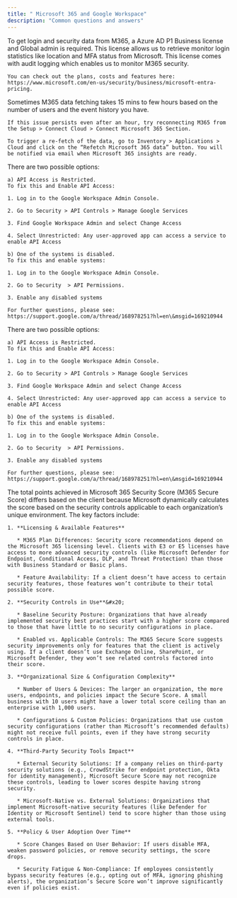 ```yaml
---
title: " Microsoft 365 and Google Workspace"
description: "Common questions and answers"
---
```


<AccordionGroup>
  <Accordion title="What Is The Minimum User Rights And Licensing Needed To Complete The Microsoft 365 Portion Of The Assessment?">
    To get login and security data from M365, a Azure AD P1 Business license and Global admin is required. This license allows us to retrieve monitor login statistics like location and MFA status from Microsoft.  This license comes with audit logging which enables us to monitor M365 security.

    You can check out the plans, costs and features here: https://www.microsoft.com/en-us/security/business/microsoft-entra-pricing.
  </Accordion>

  <Accordion title="Why Does My M365 Security Not Show Up Even After Connecting My Microsoft Account?">
    Sometimes M365 data fetching takes 15 mins to few hours based on the number of users and the event history you have.

    If this issue persists even after an hour, try reconnecting M365 from the Setup > Connect Cloud > Connect Microsoft 365 Section.

    To trigger a re-fetch of the data, go to Inventory > Applications > Cloud and click on the “Refetch Microsoft 365 data” button. You will be notified via email when Microsoft 365 insights are ready.
  </Accordion>

  <Accordion title="Why Do I Keep Recieving An Authorization Error When Attempting To Connect My Google Workspace?">
    There are two possible options:

    a) API Access is Restricted.
    To fix this and Enable API Access:

    1. Log in to the Google Workspace Admin Console.

    2. Go to Security > API Controls > Manage Google Services

    3. Find Google Workspace Admin and select Change Access

    4. Select Unrestricted: Any user-approved app can access a service to enable API Access

    b) One of the systems is disabled.
    To fix this and enable systems:

    1. Log in to the Google Workspace Admin Console.

    2. Go to Security  > API Permissions.

    3. Enable any disabled systems

    For further questions, please see:
    https://support.google.com/a/thread/168978251?hl=en\&msgid=169210944
  </Accordion>

  <Accordion title="Why Do I Keep Recieving An Error Message Saying 'Admin_Policy_Enforced'?">
    There are two possible options:

    a) API Access is Restricted.
    To fix this and Enable API Access:

    1. Log in to the Google Workspace Admin Console.

    2. Go to Security > API Controls > Manage Google Services

    3. Find Google Workspace Admin and select Change Access

    4. Select Unrestricted: Any user-approved app can access a service to enable API Access

    b) One of the systems is disabled.
    To fix this and enable systems:

    1. Log in to the Google Workspace Admin Console.

    2. Go to Security  > API Permissions.

    3. Enable any disabled systems

    For further questions, please see:
    https://support.google.com/a/thread/168978251?hl=en\&msgid=169210944
  </Accordion>

  <Accordion title="How does MS Dynamically Calculate the M365 Score?">
    The total points achieved in Microsoft 365 Security Score (M365 Secure Score) differs based on the client because Microsoft dynamically calculates the score based on the security controls applicable to each organization’s unique environment. The key factors include:

    1. **Licensing & Available Features**

       * M365 Plan Differences: Security score recommendations depend on the Microsoft 365 licensing level. Clients with E3 or E5 licenses have access to more advanced security controls (like Microsoft Defender for Endpoint, Conditional Access, DLP, and Threat Protection) than those with Business Standard or Basic plans.

       * Feature Availability: If a client doesn’t have access to certain security features, those features won’t contribute to their total possible score.

    2. **Security Controls in Use**&#x20;

       * Baseline Security Posture: Organizations that have already implemented security best practices start with a higher score compared to those that have little to no security configurations in place.

       * Enabled vs. Applicable Controls: The M365 Secure Score suggests security improvements only for features that the client is actively using. If a client doesn’t use Exchange Online, SharePoint, or Microsoft Defender, they won’t see related controls factored into their score.

    3. **Organizational Size & Configuration Complexity**

       * Number of Users & Devices: The larger an organization, the more users, endpoints, and policies impact the Secure Score. A small business with 10 users might have a lower total score ceiling than an enterprise with 1,000 users.

       * Configurations & Custom Policies: Organizations that use custom security configurations (rather than Microsoft’s recommended defaults) might not receive full points, even if they have strong security controls in place.

    4. **Third-Party Security Tools Impact**

       * External Security Solutions: If a company relies on third-party security solutions (e.g., CrowdStrike for endpoint protection, Okta for identity management), Microsoft Secure Score may not recognize these controls, leading to lower scores despite having strong security.

       * Microsoft-Native vs. External Solutions: Organizations that implement Microsoft-native security features (like Defender for Identity or Microsoft Sentinel) tend to score higher than those using external tools.

    5. **Policy & User Adoption Over Time**

       * Score Changes Based on User Behavior: If users disable MFA, weaken password policies, or remove security settings, the score drops.

       * Security Fatigue & Non-Compliance: If employees consistently bypass security features (e.g., opting out of MFA, ignoring phishing alerts), the organization’s Secure Score won’t improve significantly even if policies exist.
  </Accordion>
</AccordionGroup>